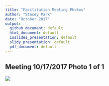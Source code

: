 ```yaml
---
title: "Facilitation Meeting Photos"
author: "Stacey Park"
date: "October 2017"
output: 
  github_document: default
  html_document: default
  ioslides_presentation: default
  slidy_presentation: default
  pdf_document: default
---
```


## Meeting 10/17/2017 Photo 1 of 1  
<img src = "https://github.com/lzim/teampsd/blob/photos/facilitation_1of1_2017_10_17.JPG">
